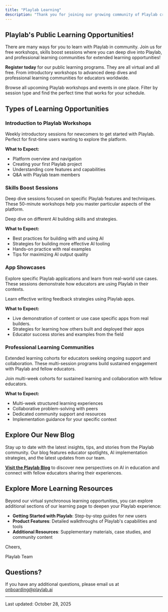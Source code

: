 ```yaml
---
title: "Playlab Learning"
description: "Thank you for joining our growing community of Playlab creators looking to responsibly leverage AI for their contexts. We're excited to learn with you."
---
```


## <Icon icon="calendar" size={24} /> Playlab's Public Learning Opportunities!

There are many ways for you to learn with Playlab in community. Join us for free workshops, skills boost sessions where you can deep dive into Playlab, and professional learning communities for extended learning opportunities!

**Register today** for our public learning programs. They are all virtual and all free. From introductory workshops to advanced deep dives and professional learning communities for educators worldwide.

<Card title="View Full Workshop Calendar" icon="calendar-days" href="https://luma.com/playlab?k=c">
  Browse all upcoming Playlab workshops and events in one place. Filter by session type and find the perfect time that works for your schedule.
</Card>

## Types of Learning Opportunities

### Introduction to Playlab Workshops

<Card title="Intro to Playlab Workshops" icon="play" href="https://luma.com/playlab?k=c">
  Weekly introductory sessions for newcomers to get started with Playlab. Perfect for first-time users wanting to explore the platform.

  **What to Expect:**
  - Platform overview and navigation
  - Creating your first Playlab project
  - Understanding core features and capabilities
  - Q&A with Playlab team members
</Card>

### Skills Boost Sessions

Deep dive sessions focused on specific Playlab features and techniques. These 50-minute workshops help you master particular aspects of the platform.

<Card title="Skills Boosts" icon="file" href="https://luma.com/playlab?k=c">
  Deep dive on different AI building skills and strategies.

  **What to Expect:**
  - Best practices for building with and using AI
  - Strategies for building more effective AI tooling
  - Hands-on practice with real examples
  - Tips for maximizing AI output quality
</Card>

### App Showcases

Explore specific Playlab applications and learn from real-world use cases. These sessions demonstrate how educators are using Playlab in their contexts.

<Card title="Apps Showcase" icon="pencil" href="https://luma.com/playlab?k=c">
  Learn effective writing feedback strategies using Playlab apps.

  **What to Expect:**
  - Live demonstration of content or use case specific apps from real builders.
  - Strategies for learning how others built and deployed their apps
  - Educator success stories and examples from the field
</Card>

### Professional Learning Communities

Extended learning cohorts for educators seeking ongoing support and collaboration. These multi-session programs build sustained engagement with Playlab and fellow educators.

<Card title="Professional Learning Communities" icon="users" href="https://luma.com/playlab?k=c">
  Join multi-week cohorts for sustained learning and collaboration with fellow educators.

  **What to Expect:**
  - Multi-week structured learning experiences
  - Collaborative problem-solving with peers
  - Dedicated community support and resources
  - Implementation guidance for your specific context
</Card>

## <Icon icon="newspaper" size={24} /> Explore Our New Blog

Stay up to date with the latest insights, tips, and stories from the Playlab community. Our blog features educator spotlights, AI implementation strategies, and the latest updates from our team.

[**Visit the Playlab Blog**](https://www.playlab.ai/blog/) to discover new perspectives on AI in education and connect with fellow educators sharing their experiences.

## <Icon icon="compass" size={24} /> Explore More Learning Resources

Beyond our virtual synchronous learning opportunities, you can explore additional sections of our learning page to deepen your Playlab experience:

- **Getting Started with Playlab**: Step-by-step guides for new users
- **Product Features**: Detailed walkthroughs of Playlab's capabilities and tools
- **Additional Resources**: Supplementary materials, case studies, and community content

Cheers,

Playlab Team

## <Icon icon="circle-question" size={24} /> Questions?

If you have any additional questions, please email us at [onboarding@playlab.ai](mailto:onboarding@playlab.ai)

---

Last updated: October 28, 2025